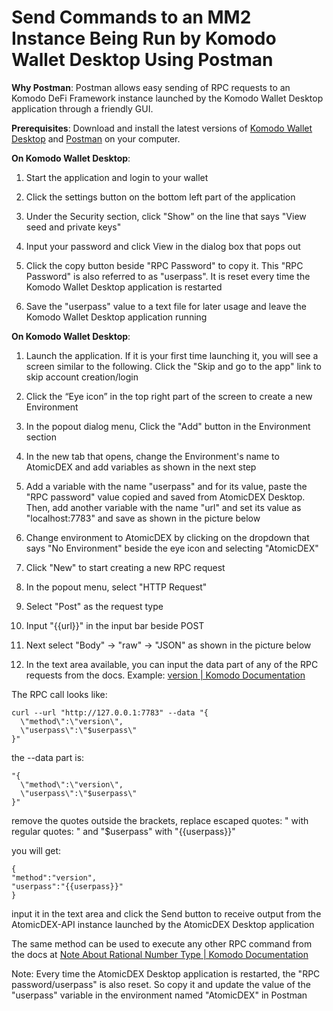 

# Send Commands to an MM2 Instance Being Run by Komodo Wallet Desktop Using Postman

**Why Postman**: Postman allows easy sending of RPC requests to an Komodo DeFi Framework instance launched by the Komodo Wallet Desktop application through a friendly GUI.

**Prerequisites**: Download and install the latest versions of [Komodo Wallet Desktop](https://atomicdex.io/) and [Postman](https://www.postman.com/downloads/) on your computer.

**On Komodo Wallet Desktop**:

1. Start the application and login to your wallet

2. Click the settings button on the bottom left part of the application

<OptimizedImage title="Send Commands to an MM2 Instance Being Run by Komodo Wallet Desktop Using Postman" src={sendCommandsToMM2Instance1} classNaming="w-full" alt="Send Commands to an MM2 Instance Being Run by Komodo Wallet Desktop Using Postman" />

3. Under the Security section, click "Show" on the line that says "View seed and private keys"

<OptimizedImage title="Send Commands to an MM2 Instance Being Run by Komodo Wallet Desktop Using Postman" src={sendCommandsToMM2Instance2} classNaming="w-full" alt="Send Commands to an MM2 Instance Being Run by Komodo Wallet Desktop Using Postman" />

4. Input your password and click View in the dialog box that pops out
<OptimizedImage title="Send Commands to an MM2 Instance Being Run by Komodo Wallet Desktop Using Postman" src={sendCommandsToMM2Instance3} classNaming="w-full" alt="Send Commands to an MM2 Instance Being Run by Komodo Wallet Desktop Using Postman" />

5. Click the copy button beside "RPC Password" to copy it. This "RPC Password" is also referred to as "userpass". It is reset every time the Komodo Wallet Desktop application is restarted

<OptimizedImage title="Send Commands to an MM2 Instance Being Run by Komodo Wallet Desktop Using Postman" src={sendCommandsToMM2Instance4} classNaming="w-full" alt="Send Commands to an MM2 Instance Being Run by Komodo Wallet Desktop Using Postman" />

6. Save the "userpass" value to a text file for later usage and leave the Komodo Wallet Desktop application running

**On Komodo Wallet Desktop**:

1. Launch the application. If it is your first time launching it, you will see a screen similar to the following. Click the "Skip and go to the app" link to skip account creation/login

<OptimizedImage title="Send Commands to an MM2 Instance Being Run by Komodo Wallet Desktop Using Postman" src={sendCommandsToMM2Instance5} classNaming="w-full" alt="Send Commands to an MM2 Instance Being Run by Komodo Wallet Desktop Using Postman" />

2. Click the “Eye icon” in the top right part of the screen to create a new Environment

<OptimizedImage title="Send Commands to an MM2 Instance Being Run by Komodo Wallet Desktop Using Postman" src={sendCommandsToMM2Instance6} classNaming="w-full" alt="Send Commands to an MM2 Instance Being Run by Komodo Wallet Desktop Using Postman" />

3. In the popout dialog menu, Click the "Add" button in the Environment section

<OptimizedImage title="Send Commands to an MM2 Instance Being Run by Komodo Wallet Desktop Using Postman" src={sendCommandsToMM2Instance7} classNaming="w-full" alt="Send Commands to an MM2 Instance Being Run by Komodo Wallet Desktop Using Postman" />

4. In the new tab that opens, change the Environment's name to AtomicDEX and add variables as shown in the next step

<OptimizedImage title="Send Commands to an MM2 Instance Being Run by Komodo Wallet Desktop Using Postman" src={sendCommandsToMM2Instance8} classNaming="w-full" alt="Send Commands to an MM2 Instance Being Run by Komodo Wallet Desktop Using Postman" />

5. Add a variable with the name "userpass" and for its value, paste the "RPC password" value copied and saved from AtomicDEX Desktop. Then, add another variable with the name "url" and set its value as "localhost:7783" and save as shown in the picture below

<OptimizedImage title="Send Commands to an MM2 Instance Being Run by Komodo Wallet Desktop Using Postman" src={sendCommandsToMM2Instance9} classNaming="w-full" alt="Send Commands to an MM2 Instance Being Run by Komodo Wallet Desktop Using Postman" />

6. Change environment to AtomicDEX by clicking on the dropdown that says "No Environment" beside the eye icon and selecting "AtomicDEX"

<OptimizedImage title="Send Commands to an MM2 Instance Being Run by Komodo Wallet Desktop Using Postman" src={sendCommandsToMM2Instance10} classNaming="w-full" alt="Send Commands to an MM2 Instance Being Run by Komodo Wallet Desktop Using Postman" />

7. Click "New" to start creating a new RPC request

<OptimizedImage title="Send Commands to an MM2 Instance Being Run by Komodo Wallet Desktop Using Postman" src={sendCommandsToMM2Instance11} classNaming="w-full" alt="Send Commands to an MM2 Instance Being Run by Komodo Wallet Desktop Using Postman" />

8. In the popout menu, select "HTTP Request"

<OptimizedImage title="Send Commands to an MM2 Instance Being Run by Komodo Wallet Desktop Using Postman" src={sendCommandsToMM2Instance12} classNaming="w-full" alt="Send Commands to an MM2 Instance Being Run by Komodo Wallet Desktop Using Postman" />

9. Select "Post" as the request type

<OptimizedImage title="Send Commands to an MM2 Instance Being Run by Komodo Wallet Desktop Using Postman" src={sendCommandsToMM2Instance13} classNaming="w-full" alt="Send Commands to an MM2 Instance Being Run by Komodo Wallet Desktop Using Postman" />

10. Input "\{\{url\}\}" in the input bar beside POST

<OptimizedImage title="Send Commands to an MM2 Instance Being Run by Komodo Wallet Desktop Using Postman" src={sendCommandsToMM2Instance14} classNaming="w-full" alt="Send Commands to an MM2 Instance Being Run by Komodo Wallet Desktop Using Postman" />

11. Next select "Body" → "raw" → "JSON" as shown in the picture below

<OptimizedImage title="Send Commands to an MM2 Instance Being Run by Komodo Wallet Desktop Using Postman" src={sendCommandsToMM2Instance15} classNaming="w-full" alt="Send Commands to an MM2 Instance Being Run by Komodo Wallet Desktop Using Postman" />

12. In the text area available, you can input the data part of any of the RPC requests from the docs. Example: [version | Komodo Documentation](https://developers.komodoplatform.com/basic-docs/atomicdex-api-legacy/version.html)

The RPC call looks like:

```
curl --url "http://127.0.0.1:7783" --data "{
  \"method\":\"version\",
  \"userpass\":\"$userpass\"
}"
```

the --data part is:

```
"{
  \"method\":\"version\",
  \"userpass\":\"$userpass\"
}"
```

remove the quotes outside the brackets, replace escaped quotes: \" with regular quotes: " and "$userpass" with "\{\{userpass\}\}"

you will get:

```
{
"method":"version",
"userpass":"{{userpass}}"
}
```

input it in the text area and click the Send button to receive output from the AtomicDEX-API instance launched by the AtomicDEX Desktop application

<OptimizedImage title="Send Commands to an MM2 Instance Being Run by Komodo Wallet Desktop Using Postman" src={sendCommandsToMM2Instance16} classNaming="w-full" alt="Send Commands to an MM2 Instance Being Run by Komodo Wallet Desktop Using Postman" />

The same method can be used to execute any other RPC command from the docs at [Note About Rational Number Type | Komodo Documentation](https://developers.komodoplatform.com/basic-docs/atomicdex-api-legacy/rational_number_note.html)

Note: Every time the AtomicDEX Desktop application is restarted, the "RPC password/userpass" is also reset. So copy it and update the value of the "userpass" variable in the environment named "AtomicDEX" in Postman